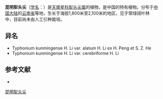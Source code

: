 {{Speciesbox
| name = 昆明犁头尖
| status = 
| status_system = 
| image = 
| genus = Typhonium
| species = kunmingense
| authority = H. Li
}}

'''昆明犁头尖'''（[[学名|学名]]：{{lang|la|''Typhonium kunmingense''}}）是[[天南星科|天南星科]][[犁头尖属|犁头尖属]]的植物，是中国的特有植物。分布于[[中国大陆|中国大陆]]的[[云南省|云南省]]等地，生长于海拔1,800米至2,100米的地区，见于常绿阔叶林中，目前尚未由人工引种栽培。

== 异名 ==
* Typhonium kunmingense H. Li var. alatum H. Li ex H. Peng et S. Z. He
* Typhonium kunmingense H. Li var. cerebriforme H. Li

== 参考文献 ==
<div class="references-small">
* {{cite web| url =http://www.bioinfo.cn/db05/KmzwSpecies.php?action=view&id=1309| title =昆明犁头尖| work =《中国高等植物数据库全库》| publisher =中国科学院微生物研究所| author =昆明植物研究所| accessdate =2009-02-22| archive-date =2018-06-28| archive-url =https://web.archive.org/web/20180628204035/http://www.bioinfo.cn/db05/KmzwSpecies.php?action=view| dead-url =yes}}
</div>
{{Taxonbar|from=Q11087442}}

{{DEFAULTSORT:Typhonium kunmingense}}
[[Category:犁头尖属|昆明犁头尖]]


{{Araceae-stub}}